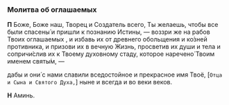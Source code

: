 
### Молитва об оглашаемых

**П** Боже, Боже наш, Творец и Создатель всего, Ты желаешь, чтобы все были спасены́ и пришли к познанию Истины, — воззри же на рабов Твоих оглашаемых <NamesEditorInput type="Оглашаемые" />, и избавь их от древнего обольщения и ко́зней противника, и призови их в вечную Жизнь, просветив их души и тела и сопричи́слив их к Твоему духовному стаду, которое наречено́ Твоим именем святы́м, —

дабы и они́ с нами славили вседостойное и прекрасное имя Твоё, <R>[</R>`Отца и Сына и Святого Духа,`<R>]</R> ныне и всегда и во веки веков.

**Н** Аминь.
